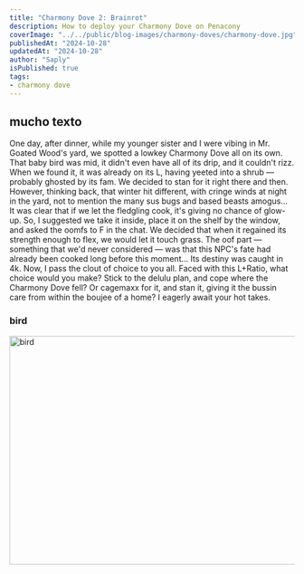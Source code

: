 ```yaml
---
title: "Charmony Dove 2: Brainrot"
description: How to deploy your Charmony Dove on Penacony
coverImage: "../../public/blog-images/charmony-doves/charmony-dove.jpg"
publishedAt: "2024-10-28"
updatedAt: "2024-10-28"
author: "Saply"
isPublished: true
tags: 
- charmony dove
---
```


## mucho texto
One day, after dinner, while my younger sister and I were vibing in Mr. Goated Wood's yard, we spotted a lowkey Charmony Dove all on its own. That baby bird was mid, it didn't even have all of its drip, and it couldn't rizz. When we found it, it was already on its L, having yeeted into a shrub — probably ghosted by its fam. We decided to stan for it right there and then. However, thinking back, that winter hit different, with cringe winds at night in the yard, not to mention the many sus bugs and based beasts amogus... It was clear that if we let the fledgling cook, it's giving no chance of glow-up. So, I suggested we take it inside, place it on the shelf by the window, and asked the oomfs to F in the chat. We decided that when it regained its strength enough to flex, we would let it touch grass. The oof part — something that we'd never considered — was that this NPC's fate had already been cooked long before this moment... Its destiny was caught in 4k. Now, I pass the clout of choice to you all. Faced with this L+Ratio, what choice would you make? Stick to the delulu plan, and cope where the Charmony Dove fell? Or cagemaxx for it, and stan it, giving it the bussin care from within the boujee of a home? I eagerly await your hot takes.

### bird
<Image
  src="/blog-images/charmony-doves/charmony-dove.jpg"
  width="1000"
  height="404"
  alt="bird"
  sizes="100vw"
/>
